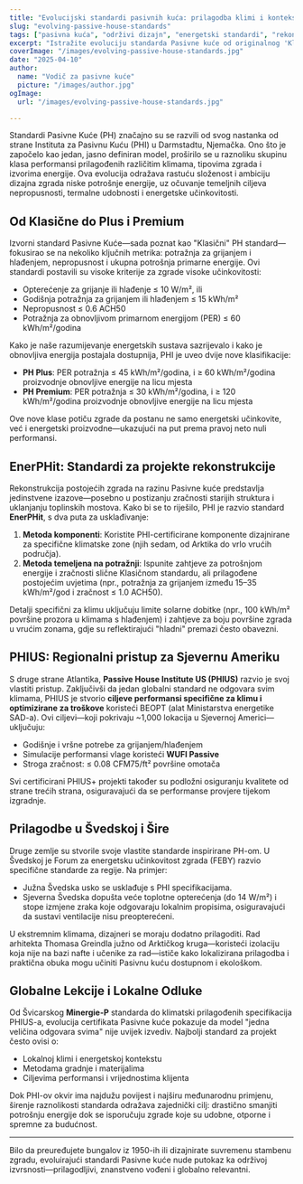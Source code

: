 ```yaml
---
title: "Evolucijski standardi pasivnih kuća: prilagodba klimi i kontekstu"
slug: "evolving-passive-house-standards"
tags: ["pasivna kuća", "održivi dizajn", "energetski standardi", "rekonstrukcije"]
excerpt: "Istražite evoluciju standarda Pasivne kuće od originalnog 'Klasičnog' modela do certifikacija specifičnih za klimu poput PHIUS i EnerPHit, odražavajući sve veću potrebu za fleksibilnošću i globalnom primjenjivošću."
coverImage: "/images/evolving-passive-house-standards.jpg"
date: "2025-04-10"
author:
  name: "Vodič za pasivne kuće"
  picture: "/images/author.jpg"
ogImage:
  url: "/images/evolving-passive-house-standards.jpg"

---
```

Standardi Pasivne Kuće (PH) značajno su se razvili od svog nastanka od strane Instituta za Pasivnu Kuću (PHI) u Darmstadtu, Njemačka. Ono što je započelo kao jedan, jasno definiran model, proširilo se u raznoliku skupinu klasa performansi prilagođenih različitim klimama, tipovima zgrada i izvorima energije. Ova evolucija odražava rastuću složenost i ambiciju dizajna zgrada niske potrošnje energije, uz očuvanje temeljnih ciljeva nepropusnosti, termalne udobnosti i energetske učinkovitosti.

## Od Klasične do Plus i Premium

Izvorni standard Pasivne Kuće—sada poznat kao "Klasični" PH standard—fokusirao se na nekoliko ključnih metrika: potražnja za grijanjem i hlađenjem, nepropusnost i ukupna potrošnja primarne energije. Ovi standardi postavili su visoke kriterije za zgrade visoke učinkovitosti:

- Opterećenje za grijanje ili hlađenje ≤ 10 W/m², ili
- Godišnja potražnja za grijanjem ili hlađenjem ≤ 15 kWh/m²
- Nepropusnost ≤ 0.6 ACH50
- Potražnja za obnovljivom primarnom energijom (PER) ≤ 60 kWh/m²/godina

Kako je naše razumijevanje energetskih sustava sazrijevalo i kako je obnovljiva energija postajala dostupnija, PHI je uveo dvije nove klasifikacije:

- **PH Plus**: PER potražnja ≤ 45 kWh/m²/godina, i ≥ 60 kWh/m²/godina proizvodnje obnovljive energije na licu mjesta
- **PH Premium**: PER potražnja ≤ 30 kWh/m²/godina, i ≥ 120 kWh/m²/godina proizvodnje obnovljive energije na licu mjesta

Ove nove klase potiču zgrade da postanu ne samo energetski učinkovite, već i energetski proizvodne—ukazujući na put prema pravoj neto nuli performansi.
## EnerPHit: Standardi za projekte rekonstrukcije

Rekonstrukcija postojećih zgrada na razinu Pasivne kuće predstavlja jedinstvene izazove—posebno u postizanju zračnosti starijih struktura i uklanjanju toplinskih mostova. Kako bi se to riješilo, PHI je razvio standard **EnerPHit**, s dva puta za usklađivanje:

1. **Metoda komponenti**: Koristite PHI-certificirane komponente dizajnirane za specifične klimatske zone (njih sedam, od Arktika do vrlo vrućih područja).
2. **Metoda temeljena na potražnji**: Ispunite zahtjeve za potrošnjom energije i zračnosti slične Klasičnom standardu, ali prilagođene postojećim uvjetima (npr., potražnja za grijanjem između 15–35 kWh/m²/god i zračnost ≤ 1.0 ACH50).

Detalji specifični za klimu uključuju limite solarne dobitke (npr., 100 kWh/m² površine prozora u klimama s hlađenjem) i zahtjeve za boju površine zgrada u vrućim zonama, gdje su reflektirajući "hladni" premazi često obavezni.

## PHIUS: Regionalni pristup za Sjevernu Ameriku

S druge strane Atlantika, **Passive House Institute US (PHIUS)** razvio je svoj vlastiti pristup. Zaključivši da jedan globalni standard ne odgovara svim klimama, PHIUS je stvorio **ciljeve performansi specifične za klimu i optimizirane za troškove** koristeći BEOPT (alat Ministarstva energetike SAD-a). Ovi ciljevi—koji pokrivaju ~1,000 lokacija u Sjevernoj Americi—uključuju:

- Godišnje i vršne potrebe za grijanjem/hlađenjem
- Simulacije performansi vlage koristeći **WUFI Passive**
- Stroga zračnost: ≤ 0.08 CFM75/ft² površine omotača

Svi certificirani PHIUS+ projekti također su podložni osiguranju kvalitete od strane trećih strana, osiguravajući da se performanse provjere tijekom izgradnje.
## Prilagodbe u Švedskoj i Šire

Druge zemlje su stvorile svoje vlastite standarde inspirirane PH-om. U Švedskoj je Forum za energetsku učinkovitost zgrada (FEBY) razvio specifične standarde za regije. Na primjer:

- Južna Švedska usko se usklađuje s PHI specifikacijama.
- Sjeverna Švedska dopušta veće toplotne opterećenja (do 14 W/m²) i stope izmjene zraka koje odgovaraju lokalnim propisima, osiguravajući da sustavi ventilacije nisu preopterećeni.

U ekstremnim klimama, dizajneri se moraju dodatno prilagoditi. Rad arhitekta Thomasa Greindla južno od Arktičkog kruga—koristeći izolaciju koja nije na bazi nafte i učenike za rad—ističe kako lokalizirana prilagodba i praktična obuka mogu učiniti Pasivnu kuću dostupnom i ekološkom.

## Globalne Lekcije i Lokalne Odluke

Od Švicarskog **Minergie-P** standarda do klimatski prilagođenih specifikacija PHIUS-a, evolucija certifikata Pasivne kuće pokazuje da model "jedna veličina odgovara svima" nije uvijek izvediv. Najbolji standard za projekt često ovisi o:

- Lokalnoj klimi i energetskoj kontekstu
- Metodama gradnje i materijalima
- Ciljevima performansi i vrijednostima klijenta

Dok PHI-ov okvir ima najdužu povijest i najširu međunarodnu primjenu, širenje raznolikosti standarda odražava zajednički cilj: drastično smanjiti potrošnju energije dok se isporučuju zgrade koje su udobne, otporne i spremne za budućnost.

---

Bilo da preuređujete bungalov iz 1950-ih ili dizajnirate suvremenu stambenu zgradu, evoluirajući standardi Pasivne kuće nude putokaz ka održivoj izvrsnosti—prilagodljivi, znanstveno vođeni i globalno relevantni.
